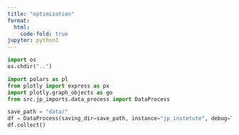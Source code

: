 ```yaml
---
title: "optimization"
format:
  html:
    code-fold: true
jupyter: python3
---
```


```python
import os
os.chdir("..")
```

```python
import polars as pl
from plotly import express as px
import plotly.graph_objects as go
from src.jp_imports.data_process import DataProcess
```


```python
save_path = "data/"
df = DataProcess(saving_dir=save_path, instance="jp_instetute", debug=True).process_int_jp(time="yearly", types="total")
df.collect()
```

```python

```


